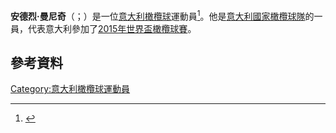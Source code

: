 '''安德烈·曼尼奇'''（{{lang-it|Andrea Manici}}；{{bd|1990年|4月28日}}）是一位[[意大利|意大利]][[橄欖球|橄欖球]]運動員<ref>{{Cite web |url=http://www.zebrerugby.eu/giocatori/maglia-2/andrea-manici// |title=''zebre rugby'', Andrea Manici |access-date=2015-11-22 |archive-url=https://web.archive.org/web/20151128032552/http://www.zebrerugby.eu/giocatori/maglia-2/andrea-manici/ |archive-date=2015-11-28 |dead-url=yes }}</ref>。他是[[意大利國家橄欖球隊|意大利國家橄欖球隊]]的一員，代表意大利參加了[[2015年世界盃橄欖球賽|2015年世界盃橄欖球賽]]。
==參考資料==
{{Reflist}}
[[Category:意大利橄欖球運動員|Category:意大利橄欖球運動員]]